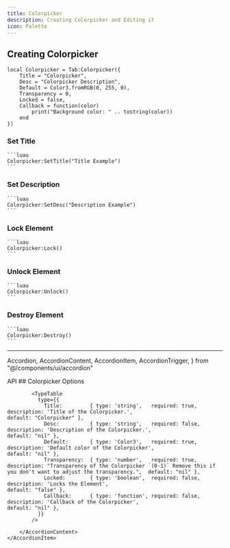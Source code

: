 ```yaml
---
title: Colorpicker
description: Creating Colorpicker and Editing it
icon: Palette
---
```



## Creating Colorpicker 

```luau
local Colorpicker = Tab:Colorpicker({
    Title = "Colorpicker",
    Desc = "Colorpicker Description",
    Default = Color3.fromRGB(0, 255, 0),
    Transparency = 0,
    Locked = false,
    Callback = function(color) 
        print("Background color: " .. tostring(color))
    end
})
```

### Set Title
    ```luau
    Colorpicker:SetTitle("Title Example")
    ```

### Set Description
    ```luau
    Colorpicker:SetDesc("Description Example")
    ```

### Lock Element
    ```luau
    Colorpicker:Lock()
    ```

### Unlock Element
    ```luau
    Colorpicker:Unlock()
    ```

### Destroy Element
    ```luau
    Colorpicker:Destroy()
    ```
    
<hr/>


  Accordion,
  AccordionContent,
  AccordionItem,
  AccordionTrigger,
} from "@/components/ui/accordion"


<Accordion type="single"  collapsible>
    <AccordionItem value="item-1">
        <AccordionTrigger>API</AccordionTrigger>
        <AccordionContent>
            ## Colorpicker Options
            
            <TypeTable
              type={{
                Title:         { type: 'string',   required: true,  description: 'Title of the Colorpicker.',                                                                          default: "Colorpicker" },
                Desc:          { type: 'string',   required: false, description: 'Description of the Colorpicker.',                                                                    default: "nil" },
                Default:       { type: 'Color3',   required: true,  description: 'Default color of the Colorpicker',                                                                   default: "nil" },
                Transparency:  { type: 'number',   required: true,  description: "Transparency of the Colorpicker `(0-1)` Remove this if you don't want to adjust the transparency.",  default: "nil" },
                Locked:        { type: 'boolean',  required: false, description: 'Locks the Element',                                                                                  default: "false" },
                Callback:      { type: 'function', required: false, description: 'Callback of the Colorpicker',                                                                        default: "nil" },
              }}
            />
            
        </AccordionContent>
    </AccordionItem>
</Accordion>
